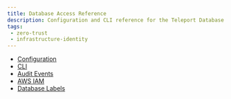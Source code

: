 ```yaml
---
title: Database Access Reference
description: Configuration and CLI reference for the Teleport Database Service.
tags:
 - zero-trust
 - infrastructure-identity
---
```


- [Configuration](configuration.mdx)
- [CLI](cli.mdx)
- [Audit Events](audit.mdx)
- [AWS IAM](aws.mdx)
- [Database Labels](labels.mdx)
